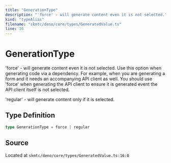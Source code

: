 ```yaml
---
title: "GenerationType"
description: "'force' - will generate content even it is not selected."
kind: "typeAlias"
filename: "skmtc/deno/core/types/GeneratedValue.ts"
line: 16
---
```


# GenerationType

'force' - will generate content even it is not selected.
Use this option when generating code via a dependency.
For example, when you are generating a form and it needs
an accompanying API client as well. You should use 'force'
when generating the API client to ensure it is generated
event the API client itself is not selected.

'regular' - will generate content only if it is selected.

## Type Definition

```typescript
type GenerationType = force | regular
```

## Source

Located at `skmtc/deno/core/types/GeneratedValue.ts:16:0`
